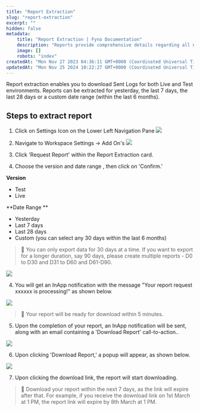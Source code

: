 ```yaml
---
title: "Report Extraction"
slug: "report-extraction"
excerpt: ""
hidden: false
metadata:
    title: "Report Extraction | Fyno Documentation"
    description: "Reports provide comprehensive details regarding all notifications sent to users, encompassing both Live and Test versions, for a duration spanning the last 6 months."
    image: []
    robots: "index"
createdAt: "Mon Nov 27 2023 04:36:11 GMT+0000 (Coordinated Universal Time)"
updatedAt: "Mon Nov 25 2024 10:22:27 GMT+0000 (Coordinated Universal Time)"
---
```


Report extraction enables you to download Sent Logs for both Live and Test environments. Reports can be extracted for yesterday, the last 7 days, the last 28 days or a custom date range (within the last 6 months).

## Steps to extract report

1. Click on Settings Icon on the Lower Left Navigation Pane
   ![](/images/0863c2ef093996a4ed45d4eae5f5d71a72e8da3a5cd0761b08bfff08ecc2e4f5-image.png)

2. Navigate to Workspace Settings -> Add On's
   ![](/images/60da9ea-Report_Extraction.png)

3. Click 'Request Report' within the Report Extraction card.
4. Choose the version and date range , then click on 'Confirm.'

**Version**

-   Test
-   Live

**Date Range **

-   Yesterday
-   Last 7 days
-   Last 28 days
-   Custom (you can select any 30 days within the last 6 months)

> 📘 You can only export data for 30 days at a time. If you want to export for a longer duration, say 90 days, please create multiple reports - D0 to D30 and D31 to D60 and D61-D90.

![](/images/1d919c8-Request_Report.png)

4. You will get an InApp notification with the message "Your report request xxxxxx is processing!" as shown below.

![](/images/2a90777-InApp_RequestForProcessing.png)

> 📘 Your report will be ready for download within 5 minutes.

5. Upon the completion of your report, an InApp notification will be sent, along with an email containing a 'Download Report' call-to-action..

![](/images/d14216f-InApp_Downloade.png)

6. Upon clicking 'Download Report,' a popup will appear, as shown below.

![](/images/b11095b-InApp_DownloadLink.png)

7. Upon clicking the download link, the report will start downloading.

> 📘 Download your report within the next 7 days, as the link will expire after that. For example, if you receive the download link on 1st March at 1 PM, the report link will expire by 8th March at 1 PM.
